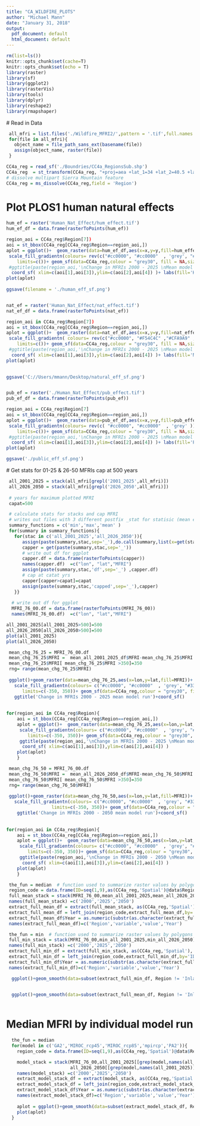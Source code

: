 ```yaml
---
title: "CA_WILDFIRE_PLOTS"
author: "Michael Mann"
date: "January 31, 2018"
output:
  pdf_document: default
  html_document: default
---
```


```r
rm(list=ls())
knitr::opts_chunk$set(cache=T)
knitr::opts_chunk$set(echo = T)
library(raster)
library(sf)
library(ggplot2)
library(rasterVis)
library(tools)
library(dplyr)
library(reshape2)
library(rmapshaper)
```
 
 # Read in Data 
 
```r
 all_mfri = list.files('./Wildfire_MFRI2/',pattern = '.tif',full.names = T)
 for(file in all_mfri){
   object_name = file_path_sans_ext(basename(file))
   assign(object_name, raster(file))
 }

CC4a_reg = read_sf('./Boundries/CC4a_RegionsSub.shp')
CC4a_reg  = st_transform(CC4a_reg, "+proj=aea +lat_1=34 +lat_2=40.5 +lat_0=0 +lon_0=-120 +x_0=0 +y_0=-4000000 +ellps=GRS80 +towgs84=0,0,0,0,0,0,0 +units=m +no_defs")
# dissolve multipart Sierra Mountain feature
CC4a_reg = ms_dissolve(CC4a_reg,field = 'Region')

```

# Plot PLOS1 human natural effects 

```r
hum_ef = raster('Human_Nat_Effect/hum_effect.tif')
hum_ef_df = data.frame(rasterToPoints(hum_ef))

region_aoi = CC4a_reg$Region[7]) 
aoi = st_bbox(CC4a_reg[CC4a_reg$Region==region_aoi,])
aplot = ggplot()+  geom_raster(data=hum_ef_df,aes(x=x,y=y,fill=hum_effect))+ 
 scale_fill_gradientn(colours= rev(c("#cc0000", "#cc0000"  , 'grey', "#339933","#339933" )),  
    limits=c())+ geom_sf(data=CC4a_reg,colour = "grey30", fill = NA,size=.75) +  
 #ggtitle(paste(region_aoi,'\nChange in MFRIs 2000 - 2025 \nMean model run'))+
  coord_sf( xlim=c(aoi[1],aoi[3]),ylim=c(aoi[2],aoi[4]) )+ labs(fill='Human Effect\non Fire Count') 
plot(aplot)
 
ggsave(filename = './human_eff_sf.png')


nat_ef = raster('Human_Nat_Effect/nat_effect.tif')
nat_ef_df = data.frame(rasterToPoints(nat_ef))

region_aoi in CC4a_reg$Region[7]) 
aoi = st_bbox(CC4a_reg[CC4a_reg$Region==region_aoi,])
aplot = ggplot()+  geom_raster(data=nat_ef_df,aes(x=x,y=y,fill=nat_effect))+ 
 scale_fill_gradientn( colours= rev(c("#cc0000", "#F54C4C" ,"#CFA9A9" , 'grey' )),  
    limits=c())+ geom_sf(data=CC4a_reg,colour = "grey30", fill = NA,size=.75) +  
 #ggtitle(paste(region_aoi,'\nChange in MFRIs 2000 - 2025 \nMean model run'))+
  coord_sf( xlim=c(aoi[1],aoi[3]),ylim=c(aoi[2],aoi[4]) )+ labs(fill='Natural Effect\non Fire Count') 
plot(aplot)
    

ggsave('C://Users/mmann/Desktop/natural_eff_sf.png')


pub_ef = raster('./Human_Nat_Effect/pub_effect.tif')
pub_ef_df = data.frame(rasterToPoints(pub_ef))

region_aoi = CC4a_reg$Region[7]
aoi = st_bbox(CC4a_reg[CC4a_reg$Region==region_aoi,])
aplot = ggplot()+  geom_raster(data=pub_ef_df,aes(x=x,y=y,fill=pub_effect))+
 scale_fill_gradientn(colours= rev(c( "#cc0000", "#cc0000"  , 'grey' )),
    limits=c())+ geom_sf(data=CC4a_reg,colour = "grey30", fill = NA,size=.75) +
 #ggtitle(paste(region_aoi,'\nChange in MFRIs 2000 - 2025 \nMean model run'))+
  coord_sf( xlim=c(aoi[1],aoi[3]),ylim=c(aoi[2],aoi[4]) )+ labs(fill='Public Land Effect\non Fire Count')
plot(aplot)

ggsave('./public_eff_sf.png')


```


 # Get stats for 01-25 & 26-50  MFRIs  cap at 500 years 
 
```r
 all_2001_2025 = stack(all_mfri[grepl('2001_2025',all_mfri)])
 all_2026_2050 = stack(all_mfri[grepl('2026_2050',all_mfri)])
 
 # years for maximum plotted MFRI
 capat=500

 # calculate stats for stacks and cap MFRI 
 # writes out files with 3 different postfix _stat for statisic (mean etc), _df for dataframe for ggplot, _capped for raster capted at value capat
 summary_functions = c('min','max','mean' )
 for(summary in summary_functions){
   for(stac in c('all_2001_2025','all_2026_2050')){
      assign(paste(summary,stac,sep='_'),do.call(summary,list(x=get(stac),na.rm=T)))
      capper = get(paste(summary,stac,sep='_'))
      # write out df for ggplot
      capper.df = data.frame(rasterToPoints(capper))
      names(capper.df)  =c("lon", "lat","MFRI")
      assign(paste(summary,stac,'df',sep='_') ,capper.df)
      # cap at catat yrs
      capper[capper>capat]=capat 
      assign(paste(summary,stac,'capped',sep='_'),capper)
   }}
 
  # write out df for ggplot
  MFRI_76_00.df = data.frame(rasterToPoints(MFRI_76_00))
  names(MFRI_76_00.df)  =c("lon", "lat","MFRI")

```


```r
all_2001_2025[all_2001_2025>500]=500
all_2026_2050[all_2026_2050>500]=500
plot(all_2001_2025)
plot(all_2026_2050)

```

```r
 mean_chg_76_25 = MFRI_76_00.df
 mean_chg_76_25$MFRI =  mean_all_2001_2025_df$MFRI-mean_chg_76_25$MFRI
 mean_chg_76_25$MFRI[ mean_chg_76_25$MFRI >350]=350
 rng= range(mean_chg_76_25$MFRI)
 
 ggplot()+geom_raster(data=mean_chg_76_25,aes(x=lon,y=lat,fill=MFRI))+ 
   scale_fill_gradientn(colours= c("#cc0000", "#cc0000"  , 'grey', "#339933","#339933" ), #colors in 
      limits=c(-350, 350))+ geom_sf(data=CC4a_reg,colour = "grey30", fill = NA,size=.75) + #same limits for plots
   ggtitle('Change in MFRIs 2000 - 2025 mean model run')+coord_sf()
 
 
for(region_aoi in CC4a_reg$Region){  
    aoi = st_bbox(CC4a_reg[CC4a_reg$Region==region_aoi,])
    aplot = ggplot()+  geom_raster(data=mean_chg_76_25,aes(x=lon,y=lat,fill=MFRI))+ 
     scale_fill_gradientn(colours= c("#cc0000", "#cc0000"  , 'grey', "#339933","#339933" ),  
        limits=c(-350, 350))+ geom_sf(data=CC4a_reg,colour = "grey30", fill = NA,size=.75) +  
     ggtitle(paste(region_aoi,'\nChange in MFRIs 2000 - 2025 \nMean model run'))+
      coord_sf( xlim=c(aoi[1],aoi[3]),ylim=c(aoi[2],aoi[4]) )
    plot(aplot)
    }
``` 
 
```r
 mean_chg_76_50 = MFRI_76_00.df
 mean_chg_76_50$MFRI =  mean_all_2026_2050_df$MFRI-mean_chg_76_50$MFRI
 mean_chg_76_50$MFRI[ mean_chg_76_50$MFRI >350]=350
 rng= range(mean_chg_76_50$MFRI)
 
 ggplot()+geom_raster(data=mean_chg_76_50,aes(x=lon,y=lat,fill=MFRI))+ 
   scale_fill_gradientn(colours= c("#cc0000", "#cc0000"  , 'grey', "#339933","#339933" ),   
                 limits=c(-350, 350))+ geom_sf(data=CC4a_reg,colour = "grey30", fill = NA,size=.75)+  
    ggtitle('Change in MFRIs 2000 - 2050 mean model run')+coord_sf()
 
  
for(region_aoi in CC4a_reg$Region){  
    aoi = st_bbox(CC4a_reg[CC4a_reg$Region==region_aoi,])
    aplot = ggplot()+  geom_raster(data=mean_chg_76_50,aes(x=lon,y=lat,fill=MFRI))+ 
     scale_fill_gradientn(colours= c("#cc0000", "#cc0000"  , 'grey', "#339933","#339933" ),  
        limits=c(-350, 350))+ geom_sf(data=CC4a_reg,colour = "grey30", fill = NA,size=.75) +  
     ggtitle(paste(region_aoi,'\nChange in MFRIs 2000 - 2050 \nMean model run'))+
      coord_sf( xlim=c(aoi[1],aoi[3]),ylim=c(aoi[2],aoi[4]) )
    plot(aplot)
    }
``` 
 
```r

 the_fun = median  # function used to summarize raster values by polygons
 region_code = data.frame(ID=seq(1,9),as(CC4a_reg,'Spatial')@data$Region)
 full_mean_stack = stack(MFRI_76_00,mean_all_2001_2025,mean_all_2026_2050)
 names(full_mean_stack) =c('2000','2025','2050')
 extract_full_mean_df = extract(full_mean_stack, as(CC4a_reg,'Spatial'), fun=the_fun, na.rm=T, df=T)
 extract_full_mean_df = left_join(region_code,extract_full_mean_df,by='ID') %>% select(-ID)%>%melt()
 extract_full_mean_df$Year = as.numeric(substr(as.character(extract_full_mean_df$variable),2,5))
 names(extract_full_mean_df)=c('Region','variable','value','Year')

 the_fun = min  # function used to summarize raster values by polygons
 full_min_stack = stack(MFRI_76_00,min_all_2001_2025,min_all_2026_2050)
 names(full_min_stack) =c('2000','2025','2050')
 extract_full_min_df = extract(full_min_stack, as(CC4a_reg,'Spatial'), fun=the_fun, na.rm=T, df=T)
 extract_full_min_df = left_join(region_code,extract_full_min_df,by='ID') %>% select(-ID)%>%melt()
 extract_full_min_df$Year = as.numeric(substr(as.character(extract_full_min_df$variable),2,5))
 names(extract_full_min_df)=c('Region','variable','value','Year')

```
  
```r
  ggplot()+geom_smooth(data=subset(extract_full_min_df, Region != 'Inland South' ),aes(x=Year,y=value,color=Region,group=Region),size=1.25,alpha=.6)  +ggtitle('Minimum observed MFRI of Min(all_models) by region - \n omitting Inland South')
 
```
 
```r
  ggplot()+geom_smooth(data=subset(extract_full_mean_df, Region != 'Inland South' ),aes(x=Year,y=value,color=Region,group=Region),size=1.25,alpha=.6)  +ggtitle('Median observed MFRI of Mean(all_models) by region - \n omitting Inland South')
 
```
 

# Median MFRI by individual model run 
```r

  the_fun = median
  for(model in c('GA2','MIROC_rcp45','MIROC_rcp85','mpircp','PA2')){
    region_code = data.frame(ID=seq(1,9),as(CC4a_reg,'Spatial')@data$Region)

    model_stack = stack(MFRI_76_00,all_2001_2025[[grep(model,names(all_2001_2025))]],
                        all_2026_2050[[grep(model,names(all_2001_2025))]])
    names(model_stack) =c('2000','2025','2050')
    extract_model_stack_df = extract(model_stack, as(CC4a_reg,'Spatial'), fun=the_fun, na.rm=T, df=T)
    extract_model_stack_df = left_join(region_code,extract_model_stack_df,by='ID') %>% select(-ID)%>%melt()
    extract_model_stack_df$Year = as.numeric(substr(as.character(extract_model_stack_df$variable),2,5))
    names(extract_model_stack_df)=c('Region','variable','value','Year')
    
    aplot = ggplot()+geom_smooth(data=subset(extract_model_stack_df, Region != 'Inland South' ),     aes(x=Year,y=value,color=Region,group=Region),size=1.25,alpha=.6)  +ggtitle(paste(model,' - Median observed MFRI by region - \n omitting Inland South'))  
    plot(aplot)
  }
```



<!-- ```{r Plot MFRIs, eval=FALSE, include=FALSE} -->
<!--  all_2001_2025 = stack(all_mfri[grepl('2001_2025',all_mfri)]) -->
<!--  all_2026_2050 = stack(all_mfri[grepl('2026_2050',all_mfri)]) -->
<!--  capat=1e14 -->
<!--  summary_functions = c('min','max','mean' ) -->
<!--  for(summary in summary_functions){ -->
<!--    for(stac in c('all_2001_2025','all_2026_2050')){ -->
<!--       assign(paste(summary,stac,sep='_'),do.call(summary,list(x=get(stac),na.rm=T))) -->
<!--       capper = get(paste(summary,stac,sep='_')) -->
<!--       capper[capper>capat]=capat # cap at 500 yrs -->
<!--       assign(paste(summary,stac,sep='_'),capper) -->
<!--    }} -->


<!--   plot(min_all_2026_2050) -->
<!--   MFRI_76_00[MFRI_76_00>500]=500 -->
<!--   plot(MFRI_76_00) -->
<!-- ``` -->


